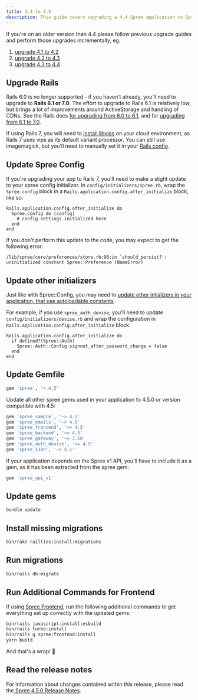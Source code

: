 ```yaml
---
title: 4.4 to 4.5
description: This guide covers upgrading a 4.4 Spree application to Spree 4.5.
---
```


<Note>
If you're on an older version than 4.4 please follow previous upgrade guides and perform those upgrades incrementally, eg.

1. [upgrade 4.1 to 4.2](4.1-to-4.2)
2. [upgrade 4.2 to 4.3](4.2-to-4.3)
3. [upgrade 4.3 to 4.4](4.3-to-4.4)
</Note>

## Upgrade Rails

Rails 6.0 is no longer supported - if you haven’t already, you’ll need to upgrade to **Rails 6.1 or 7.0**. The effort to upgrade to Rails 6.1 is relatively low, but brings a lot of improvements around ActiveStorage and handling of CDNs. See the Rails docs [for upgrading from 6.0 to 6.1](https://edgeguides.rubyonrails.org/upgrading\_ruby\_on\_rails.html#upgrading-from-rails-6-0-to-rails-6-1), and for [upgrading from 6.1 to 7.0](https://edgeguides.rubyonrails.org/upgrading\_ruby\_on\_rails.html#upgrading-from-rails-6-1-to-rails-7-0).

If using Rails 7, you will need to [install libvips](https://www.libvips.org/install.html) on your cloud environment, as Rails 7 uses vips as its default variant processor. You can still use imagemagick, but you’ll need to manually set it in your [Rails config](https://edgeapi.rubyonrails.org/classes/ActiveStorage/Variant.html).

## Update Spree Config

If you're upgrading your app to Rails 7, you'll need to make a slight update to your spree config initializer. In `config/initializers/spree.rb`, wrap the `Spree.config` block in a `Rails.application.config.after_initialize` block, like so:

```
Rails.application.config.after_initialize do
  Spree.config do |config|
    # config settings initialized here
  end
end
```

If you don't perform this update to the code, you may expect to get the following error:

```shell
/lib/spree/core/preferences/store.rb:96:in `should_persist?': 
uninitialized constant Spree::Preference (NameError)
```

## Update other initializers

Just like with Spree::Config, you may need to [update other intializers in your application, that use autoloadable constants](https://rubyonrails.org/2021/9/3/autoloading-in-rails-7-get-ready).

For example, if you use `spree_auth_devise`, you'll need to update `config/initializers/devise.rb` and wrap the configuration in `Rails.application.config.after_initialize` block:

```
Rails.application.config.after_initialize do
  if defined?(Spree::Auth)
    Spree::Auth::Config.signout_after_password_change = false
  end
end
```

## Update Gemfile

```ruby
gem 'spree', '> 4.5'
```

Update all other spree gems used in your application to 4.5.0 or version compatible with 4.5:

```ruby
gem 'spree_sample', '~> 4.5'
gem 'spree_emails', '~> 4.5'
gem 'spree_frontend', '>= 4.5'
gem 'spree_backend', '>= 4.5'
gem 'spree_gateway', '~> 3.10'
gem 'spree_auth_devise', '>= 4.5'
gem 'spree_i18n', '~> 5.1'
```

If your application depends on the Spree v1 API, you'll have to include it as a gem, as it has been extracted from the spree gem:

```ruby
gem 'spree_api_v1'
```

## Update gems

```bash
bundle update
```

## Install missing migrations

```bash
bin/rake railties:install:migrations
```

## Run migrations

```bash
bin/rails db:migrate
```

## Run Additional Commands for Frontend

If using [Spree Frontend](https://github.com/spree/spree_rails_frontend), run the following additional commands to get everything set up correctly with the updated gems:

```bash
bin/rails javascript:install:esbuild
bin/rails turbo:install
bin/rails g spree:frontend:install
yarn build
```

And that's a wrap! :tada:

## Read the release notes

For information about changes contained within this release, please read the[ Spree 4.5.0 Release Notes](https://github.com/spree/spree/releases/tag/v4.5.0).
